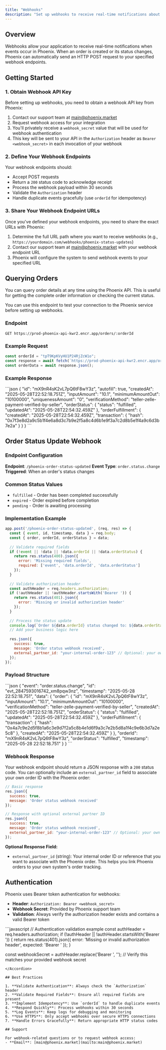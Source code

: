 ```yaml
---
title: "Webhooks"
description: "Set up webhooks to receive real-time notifications about order events"
---
```


## Overview

Webhooks allow your application to receive real-time notifications when events occur in Phoenix. When an order is created or its status changes, Phoenix can automatically send an HTTP POST request to your specified webhook endpoints.

## Getting Started

### 1. Obtain Webhook API Key

Before setting up webhooks, you need to obtain a webhook API key from Phoenix:

1. Contact our support team at [main@phoenix.market](mailto:main@phoenix.market)
2. Request webhook access for your integration
3. You'll privately receive a `webhook_secret` value that will be used for webhook authentication
4. This key will be sent to your API in the `Authorization` header as `Bearer <webhook_secret>` in each invocation of your webhook

### 2. Define Your Webhook Endpoints

Your webhook endpoints should:
- Accept POST requests
- Return a `200` status code to acknowledge receipt
- Process the webhook payload within 30 seconds
- Validate the `Authorization` header
- Handle duplicate events gracefully (use `orderId` for idempotency)

### 3. Share Your Webhook Endpoint URLs

Once you've defined your webhook endpoints, you need to share the exact URLs with Phoenix:

1. Determine the full URL path where you want to receive webhooks (e.g., `https://yourdomain.com/webhooks/phoenix-status-updates`)
2. Contact our support team at [main@phoenix.market](mailto:main@phoenix.market) with your webhook endpoint URL
3. Phoenix will configure the system to send webhook events to your specified URL

## Querying Orders

You can query order details at any time using the Phoenix API. This is useful for getting the complete order information or checking the current status.

<Note>
You can use this endpoint to test your connection to the Phoenix service before setting up webhooks.
</Note>

### Endpoint
```
GET https://prod-phoenix-api-kwr2.encr.app/orders/:orderId
```

### Example Request
```javascript
const orderId = "tpT9KpKVyHU1P24RjZcW1o";
const response = await fetch(`https://prod-phoenix-api-kwr2.encr.app/orders/${orderId}`);
const orderData = await response.json();
```

### Example Response

<Accordion title="View Example Response">
```json
{
  "id": "mX9nR4sK2vL7pQ6tF8wY3z",
  "autofill": true,
  "createdAt": "2025-05-28T22:52:18.751Z",
  "inputAmount": "10.1",
  "minimumAmountOut": "10100000",
  "uniquenessAmount": "0",
  "verificationMethod": "teller-zelle-payment-verified-by-seller",
  "orderStatus": {
    "status": "fulfilled",
    "updatedAt": "2025-05-28T22:54:32.459Z"
  },
  "orderFulfillment": {
    "createdAt": "2025-05-28T22:54:32.459Z",
    "transaction": {
      "hash": "0x7f3e8d2a9c5b1f4e6a8d3c7b9e2f5a8c4d6b1e9f3a7c2d8b5e1f4a9c6d3b7e2a"
    }
  }
}
```
</Accordion>

## Order Status Update Webhook

### Endpoint Configuration
**Endpoint**: `/phoenix-order-status-updated`
**Event Type**: `order.status.change`
**Triggered**: When an order's status changes

### Common Status Values
- `fulfilled` - Order has been completed successfully
- `expired` - Order expired before completion
- `pending` - Order is awaiting processing

### Implementation Example

```javascript
app.post('/phoenix-order-status-updated', (req, res) => {
  const { event, id, timestamp, data } = req.body;
  const { order, orderId, orderStatus } = data;
  
  // Validate required fields
  if (!event || !data || !data.orderId || !data.orderStatus) {
    return res.status(400).json({
      error: 'Missing required fields',
      required: ['event', 'data.orderId', 'data.orderStatus']
    });
  }
  
  // Validate authorization header
  const authHeader = req.headers.authorization;
  if (!authHeader || !authHeader.startsWith('Bearer ')) {
    return res.status(401).json({
      error: 'Missing or invalid authorization header'
    });
  }
  
  // Process the status update
  console.log(`Order ${data.orderId} status changed to: ${data.orderStatus}`);
  // Add your business logic here
  
  res.json({
    success: true,
    message: 'Order status webhook received',
    external_partner_id: "your-internal-order-123" // Optional: your own order ID
  });
});
```

### Payload Structure

<Accordion title="View Payload Structure">
```json
{
  "event": "order.status.change",
  "id": "evt_2847593016742_xm8pqw3nz",
  "timestamp": "2025-05-28 22:52:18.751",
  "data": {
    "order": {
      "id": "mX9nR4sK2vL7pQ6tF8wY3z",
      "inputAmount": "10.1",
      "minimumAmountOut": "10100000",
      "verificationMethod": "teller-zelle-payment-verified-by-seller",
      "createdAt": "2025-05-28T22:52:18.751Z",
      "orderStatus": {
        "status": "fulfilled",
        "updatedAt": "2025-05-28T22:54:32.459Z"
      },
      "orderFulfillment": {
        "transaction": {
          "hash": "0x4a7c9e2d5f8b1a6c3e9d7f2a5c8b4e1d6f9a3c7e2b5d8a1f4c9e6b3d7a2e5c8"
        },
        "createdAt": "2025-05-28T22:54:32.459Z"
      }
    },
    "orderId": "mX9nR4sK2vL7pQ6tF8wY3z",
    "orderStatus": "fulfilled",
    "timestamp": "2025-05-28 22:52:18.751"
  }
}
```
</Accordion>

### Webhook Response

Your webhook endpoint should return a JSON response with a `200` status code. You can optionally include an `external_partner_id` field to associate your own order ID with the Phoenix order:

```javascript
// Basic response
res.json({
  success: true,
  message: 'Order status webhook received'
});

// Response with optional external partner ID
res.json({
  success: true,
  message: 'Order status webhook received',
  external_partner_id: "your-internal-order-123" // Optional: your own order ID
});
```

**Optional Response Field:**
- `external_partner_id` (string): Your internal order ID or reference that you want to associate with the Phoenix order. This helps you link Phoenix orders to your own system's order tracking.

## Authentication

Phoenix uses Bearer token authentication for webhooks:

- **Header**: `Authorization: Bearer <webhook_secret>`
- **Webhook Secret**: Provided by Phoenix support team
- **Validation**: Always verify the authorization header exists and contains a valid Bearer token

<Accordion title="View Authentication Code Example">
```javascript
// Authentication validation example
const authHeader = req.headers.authorization;
if (!authHeader || !authHeader.startsWith('Bearer ')) {
  return res.status(401).json({
    error: 'Missing or invalid authorization header',
    expected: 'Bearer <webhook_secret>'
  });
}

const webhookSecret = authHeader.replace('Bearer ', '');
// Verify this matches your provided webhook secret
```
</Accordion>

## Best Practices

1. **Validate Authentication**: Always check the `Authorization` header
2. **Validate Required Fields**: Ensure all required fields are present
3. **Implement Idempotency**: Use `orderId` to handle duplicate events
4. **Respond Quickly**: Process webhooks within 30 seconds
5. **Log Events**: Keep logs for debugging and monitoring
6. **Use HTTPS**: Only accept webhooks over secure HTTPS connections
7. **Handle Errors Gracefully**: Return appropriate HTTP status codes

## Support

For webhook-related questions or to request webhook access:
- **Email**: [main@phoenix.market](mailto:main@phoenix.market)